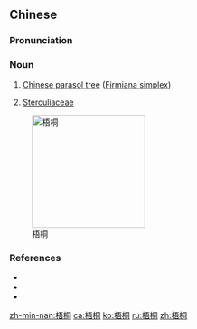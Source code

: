 ==Chinese==
{{zh-forms}}

===Pronunciation===
{{zh-pron
|m=wútóng
|c=ng4 tung4
|h=pfs=ǹg-thùng
|mn=qz,tw,xm:ngô͘-tông/twv,xm,zz:gô͘-tông
|cat=n
}}

===Noun===
{{zh-noun}}

# {{lb|zh|Advanced Mandarin}} [[w:Chinese parasol tree|Chinese parasol tree]] ([[w:Firmiana simplex|Firmiana simplex]])
# [[Sterculiaceae]]

[[Image:Firmiana-simplex-1.jpg|thumb|right|200px|梧桐]]

===References===
* {{pedialite|梧桐科|lang=zh}}
* {{pedialite|Sterculiaceae}}
* {{pedialite|Firmiana simplex}}

[[zh-min-nan:梧桐]]
[[ca:梧桐]]
[[ko:梧桐]]
[[ru:梧桐]]
[[zh:梧桐]]